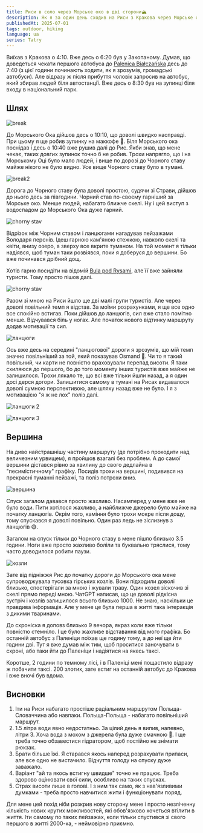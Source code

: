 ```yaml
---
title: Риси в соло через Морське око в дві сторони🏔️
description: Як я за один день сходив на Риси з Кракова через Морське око в обидві сторони.
publishedAt: 2025-07-01
tags: outdoor, hiking
language: ua
series: Tatry
---
```

 
Виїхав з Кракова о 4:10. Вже десь о 6:20 був у Закопаному. Думав, що доведеться чекати першого автобуса до [Palenica Białczańska](https://maps.app.goo.gl/Gv353EcgNk4D3mqS7) десь до 7:40 (з цієї години починають ходити, як я зрозумів, громадські автобуси). Але відразу ж після прибуття чоловік запросив на автобус, який збирав людей біля автостанції. Вже десь о 8:30 був на зупинці біля входу в національний парк.

## Шлях

![break](/img/posts/2025-07-01-morskie-oko-rysy/IMG_3149.jpg)

До Морського Ока дійшов десь о 10:10, що доволі швидко насправді. При цьому я ще робив зупинку на маккофе 🙂. Біля Морського ока поснідав і десь о 10:40 вже рушив далі до Рис. Якби знав, що мене чекає, таких довгих зупинок точно б не робив. Трохи напрягло, що і на Морському Оці було мало людей, і вище по дорозі до Чорного ставу майже нікого не було видно. Усе вище Чорного ставу було в тумані. 

![break2](/img/posts/2025-07-01-morskie-oko-rysy/IMG_3177.jpg)

Дорога до Чорного ставу була доволі простою, судячи зі Страви, дійшов до нього десь за півгодини. Чорний став по-своєму гарніший за Морське око. Менше людей, набагато ближче скелі. Ну і цей виступ з водоспадом до Морського Ока дуже гарний.

![chorny stav](/img/posts/2025-07-01-morskie-oko-rysy/IMG_3250.jpg)

Відрізок між Чорним ставом і ланцюгами нагадував пейзажами Володаря перснів. Ідеш гарною кам'яною стежкою, навколо скелі та квіти, внизу озеро, а зверху все вкрите туманом. На той момент я тільки надіявся, щоб туман таки розвіявся, поки я доберуся до вершини. Бо вже починався дрібний дощ.

Хотів гарно посидіти на відомій [Bula pod Rysami](https://maps.app.goo.gl/F9D3bh71x7BtVXNS8), але її вже зайняли туристи. Тому просто пішов далі.

![chorny stav](/img/posts/2025-07-01-morskie-oko-rysy/IMG_3329.jpg)

Разом зі мною на Риси йшло ще дві малі групи туристів. Але через доволі повільний темп я відстав. За моїми розрахунками, я ще все одно все спокійно встигав. Поки дійшов до ланцюгів, сил вже стало помітно менше. Відчувався біль у ногах. Але початок нового відтинку маршруту додав мотивації та сил. 

![ланцюги](/img/posts/2025-07-01-morskie-oko-rysy/IMG_3366.jpg)

Ось вже десь на середині "ланцюгової" дороги я зрозумів, що мій темп значно повільніший за той, який показував Osmand 🙂. Чи то я такий повільний, чи карти не повністю враховували перепад висоти. Я таки схиляюся до першого, бо до того моменту інших туристів вже майже не залишилося. Трохи лякало те, що всі вже тільки йшли назад, а я один досі дерся догори. Залишитися самому в тумані на Рисах видавалося доволі сумною перспективою, але шляху назад вже не було. І я з мотивацією "я ж не лох" поліз далі.

![ланцюги 2](/img/posts/2025-07-01-morskie-oko-rysy/IMG_3392.jpg)

![ланцюги 3](/img/posts/2025-07-01-morskie-oko-rysy/IMG_3398.jpg)

## Вершина

На диво найстрашнішу частину маршруту (де потрібно проходити над величезним урвищем), я пройшов взагалі без проблем. А до самої вершини дістався рівно за хвилину до свого дедлайна в "песимістичному" графіку. Посидів трохи на вершині, подивився на прекрасні туманні пейзажі, та поліз потрохи вниз.

![вершина](/img/posts/2025-07-01-morskie-oko-rysy/IMG_3400.jpg)

Спуск загалом давався просто жахливо. Насамперед у мене вже не було води. Пити хотілося жахливо, а найближче джерело було майже на початку ланцюгів. Окрім того, каміння було трохи мокре після дощу, тому спускався я доволі повільно. Один раз ледь не зіслизнув з ланцюгів 😅. 

Загалом на спуск тільки до Чорного ставу в мене пішло близько 3.5 години. Ноги вже просто жахливо боліли та буквально тряслися, тому часто доводилося робити паузи. 

![козли](/img/posts/2025-07-01-morskie-oko-rysy/IMG_3467.jpg)

Зате від підніжжя Рис до початку дороги до Морського ока мене супроводжувала тусовка гірських козлів. Вони підходили доволі близько, спостерігали за мною і жували траву. Один козел зіскочив зі скелі прямо переді мною. ЧатGPT написав, що це доволі рідкісна зустріч і козлів залишилося всього близько 1000. Не знаю, наскільки це правдива інформація. Але у мене це була перша в житті така інтеракція з дикими тваринами.

До схроніска я доповз близько 9 вечора, якраз коли вже тільки повністю стемніло. І це було жахливе відставання від мого графіка. Бо останній автобус з Паленіци поїхав ще годину тому, а до неї ще йти години дві. Тут я вже думав між тим, щоб проситися заночувати в схроні, або таки йти до Паленіци і надіятися на якесь таксі. 

Коротше, 2 години по темному лісі, і в Паленіці мені пощастило відразу ж побачити таксі. 200 злотих, зате встиг на останній автобус до Кракова і вже вночі був вдома.

## Висновки
1. Іти на Риси набагато простіше радіальним маршрутом Польща-Словаччина або навпаки. Польща-Польща - набагато повільніший маршрут. 
2. 1.5 літра води явно недостатньо. За цілий день я випив, напевно, літри 3. Хоча вода з мохом з джерела була дуже смачною 🙂. І ще треба точно обзавестися гідратором, щоб постійно не знімати рюкзак.
3. Брати більше їжі. Я старався якось наперед розрахувати припаси, але все одно не вистачило. Відчуття голоду на спуску дуже заважало.
4. Варіант "ай та якось встигну швидше" точно не працює. Треба здорово оцінювати свої сили, особливо на таких спусках.
5. Страх висоти лише в голові. І з ним так само, як з нав'язливими думками - треба просто навчитися жити і функціонувати поряд.

Для мене цей похід ніби розкрив нову сторону мене і просто незліченну кількість нових крутих можливостей, які обов'язково хочеться втілити в життя.
Іти самому по таких пейзажах, коли тільки спустився зі свого першого в житті 2000-ка, - неймовірно приємно.
 
<StravaEmbedding embedId="14962681233" />
